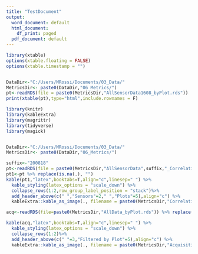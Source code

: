 ```yaml
---
title: "TestDocument"
output:
  word_document: default
  html_document:
    df_print: paged
  pdf_document: default
---
```


```r

library(xtable)
options(xtable.floating = FALSE)
options(xtable.timestamp = "")


DataDir<-"C:/Users/MRossi/Documents/03_Data/"
MetricsDir<- paste0(DataDir,"06_Metrics/")
pt<-readRDS(file = paste0(MetricsDir,"AllSensorData1608_byPlot.rds"))
print(xtable(pt),type="html",include.rownames = F)

```

```r

library(knitr)
library(kableExtra)
library(magrittr)
library(tidyverse)
library(magick)


DataDir<-"C:/Users/MRossi/Documents/03_Data/"
MetricsDir<- paste0(DataDir,"06_Metrics/")

suffix<-"200818"
pt<-readRDS(file = paste0(MetricsDir,"AllSensorData",suffix,"_CorrelationAll.rds"))
pt1<-pt %>% replace(is.na(.), "")
kable(pt1,"latex",booktabs=T,align="c",linesep=" ") %>% 
  kable_styling(latex_options = "scale_down") %>% 
  collapse_rows(1:2,row_group_label_position = "stack")%>% 
  add_header_above(c(" ","Sensors"=2," ","Plots"=5),align="c") %>% 
  kableExtra::kable_as_image(., filename = paste0(MetricsDir,"Correlation_Table_All_byPlot"))

acq<-readRDS(file=paste0(MetricsDir,"AllData_byPlot.rds")) %>% replace(is.na(.), "")

kable(acq,"latex",booktabs=T,align="c",linesep=" ") %>% 
  kable_styling(latex_options = "scale_down") %>% 
  collapse_rows(1:2)%>% 
  add_header_above(c(" "=3,"Filtered by Plot"=5),align="c") %>% 
  kableExtra::kable_as_image(., filename = paste0(MetricsDir,"Acquisition_Table_All_byPlot"))

```
